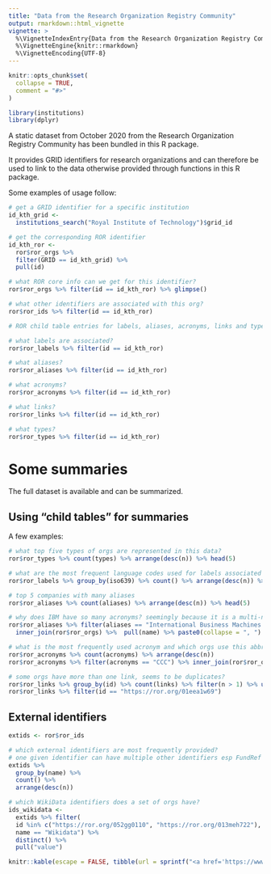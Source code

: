 ```yaml
---
title: "Data from the Research Organization Registry Community"
output: rmarkdown::html_vignette
vignette: >
  %\VignetteIndexEntry{Data from the Research Organization Registry Community}
  %\VignetteEngine{knitr::rmarkdown}
  %\VignetteEncoding{UTF-8}
---
```


```r
knitr::opts_chunk$set(
  collapse = TRUE,
  comment = "#>"
)
```

```r
library(institutions)
library(dplyr)
```

A static dataset from October 2020 from the Research Organization Registry Community has been bundled in this R package.

It provides GRID identifiers for research organizations and can therefore be used to link to the data otherwise provided through functions in this R package.

Some examples of usage follow:

```r

# get a GRID identifier for a specific institution
id_kth_grid <- 
  institutions_search("Royal Institute of Technology")$grid_id

# get the corresponding ROR identifier
id_kth_ror <- 
  ror$ror_orgs %>%
  filter(GRID == id_kth_grid) %>%
  pull(id)

# what ROR core info can we get for this identifier?
ror$ror_orgs %>% filter(id == id_kth_ror) %>% glimpse()

# what other identifiers are associated with this org?
ror$ror_ids %>% filter(id == id_kth_ror)

# ROR child table entries for labels, aliases, acronyms, links and types?

# what labels are associated?
ror$ror_labels %>% filter(id == id_kth_ror)

# what aliases?
ror$ror_aliases %>% filter(id == id_kth_ror)

# what acronyms?
ror$ror_acronyms %>% filter(id == id_kth_ror)

# what links?
ror$ror_links %>% filter(id == id_kth_ror)

# what types?
ror$ror_types %>% filter(id == id_kth_ror)

```

# Some summaries

The full dataset is available and can be summarized.

## Using "child tables" for summaries

A few examples:

```r

# what top five types of orgs are represented in this data?
ror$ror_types %>% count(types) %>% arrange(desc(n)) %>% head(5)

# what are the most frequent language codes used for labels associated with orgs?
ror$ror_labels %>% group_by(iso639) %>% count() %>% arrange(desc(n)) %>% head(5)

# top 5 companies with many aliases
ror$ror_aliases %>% count(aliases) %>% arrange(desc(n)) %>% head(5)

# why does IBM have so many acronyms? seemingly because it is a multi-national corp.
ror$ror_aliases %>% filter(aliases == "International Business Machines Corporation") %>% 
  inner_join(ror$ror_orgs) %>%  pull(name) %>% paste0(collapse = ", ")

# what is the most frequently used acronym and which orgs use this abbreviation for its name?
ror$ror_acronyms %>% count(acronyms) %>% arrange(desc(n))
ror$ror_acronyms %>% filter(acronyms == "CCC") %>% inner_join(ror$ror_orgs) %>% pull(name) %>% paste0(collapse = ", ")

# some orgs have more than one link, seems to be duplicates?
ror$ror_links %>% group_by(id) %>% count(links) %>% filter(n > 1) %>% ungroup()
ror$ror_links %>% filter(id == "https://ror.org/01eea1w69")	

```

## External identifiers


```r

extids <- ror$ror_ids

# which external identifiers are most frequently provided?
# one given identifier can have multiple other identifiers esp FundRef
extids %>%
  group_by(name) %>%
  count() %>%
  arrange(desc(n))

# which WikiData identifiers does a set of orgs have?
ids_wikidata <- 
  extids %>% filter(
  id %in% c("https://ror.org/052gg0110", "https://ror.org/013meh722"),
  name == "Wikidata") %>%
  distinct() %>%
  pull("value")

knitr::kable(escape = FALSE, tibble(url = sprintf("<a href='https://www.wikidata.org/wiki/%s'>%s</a>", ids_wikidata, ids_wikidata)))

```


